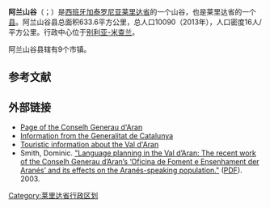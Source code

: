 {{Infobox settlement
| name                    = 阿兰山谷
| native_name             = Valle de Arán<br/>Vall d'Aran
| settlement_type         = 县
| image_skyline           = 
| imagesize               = 
| image_caption           = 
| image_flag              = Bandera de la Vall d'Aran.svg
| flag_size               = 
| image_shield            = Escut de la Vall d'Aran.svg
| shield_size             = 
| image_map               = Localització de la Vall d'Aran.svg
| map_caption             = 在莱里达省得位置
| pushpin_map             = Spain
| pushpin_label_position  = 
| pushpin_map_caption     = 在西班牙的位置
| latd  =42   |latm  =43  |lats  =21 |latNS  = N 
| longd =0   |longm =50 |longs =14 |longEW = E 
| coordinates_type        = region:ES_type:city
| coordinates_display     = inline,title
| subdivision_type        = 国家
| subdivision_name        = 西班牙
| subdivision_type1       = [[西班牙行政区划|自治区]]
| subdivision_name1       = [[加泰罗尼亚|加泰罗尼亚]]
| subdivision_type2       = [[省_(西班牙)|省]]
| subdivision_name2       = [[莱里达省|莱里达省]]
| area_total_km2          = 633.6
| population_total        = 10090
| population_as_of        = 2013年
| population_density_km2  = auto
| website                 = 
| footnotes               = 
}}
'''阿兰山谷'''（{{lang-es|Valle de Arán}}；{{lang-ca|Vall d'Aran}}）是[[西班牙|西班牙]][[加泰罗尼亚|加泰罗尼亚]][[莱里达省|莱里达省]]的一个山谷，也是莱里达省的一个[[县_(西班牙)|县]]。阿兰山谷县总面积633.6平方公里，总人口10090（2013年），人口密度16人/平方公里。行政中心位于[[别利亚-米查兰|别利亚-米查兰]]。

阿兰山谷县辖有9个市镇。

==参考文献==
{{reflist}}

==外部链接==
* [http://www.aran.org Page of the Conselh Generau d'Aran] 
* [http://www.municat.net:8000/omunicat/owa/mun_p01.dad_ens?via=6&cod=8103980001 Information from the Generalitat de Catalunya] 
* [http://www.valdaran.com Touristic information about the Val d'Aran] 
* Smith, Dominic. [http://www.domsmith.co.uk/aranes/aranes.pdf "Language planning in the Val d’Aran: The recent work of the Conselh Generau d’Aran’s ‘Oficina de Foment e Ensenhament der Aranés’ and its effects on the Aranés-speaking population."] ([[PDF|PDF]]). 2003.

{{Authority control}}
[[Category:莱里达省行政区划|Category:莱里达省行政区划]]